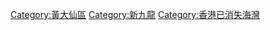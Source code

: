{{commonscat|Ngau Chi Wan}}
{{catmore}}
[[Category:黃大仙區|Category:黃大仙區]]
[[Category:新九龍|Category:新九龍]]
[[Category:香港已消失海灣|Category:香港已消失海灣]]